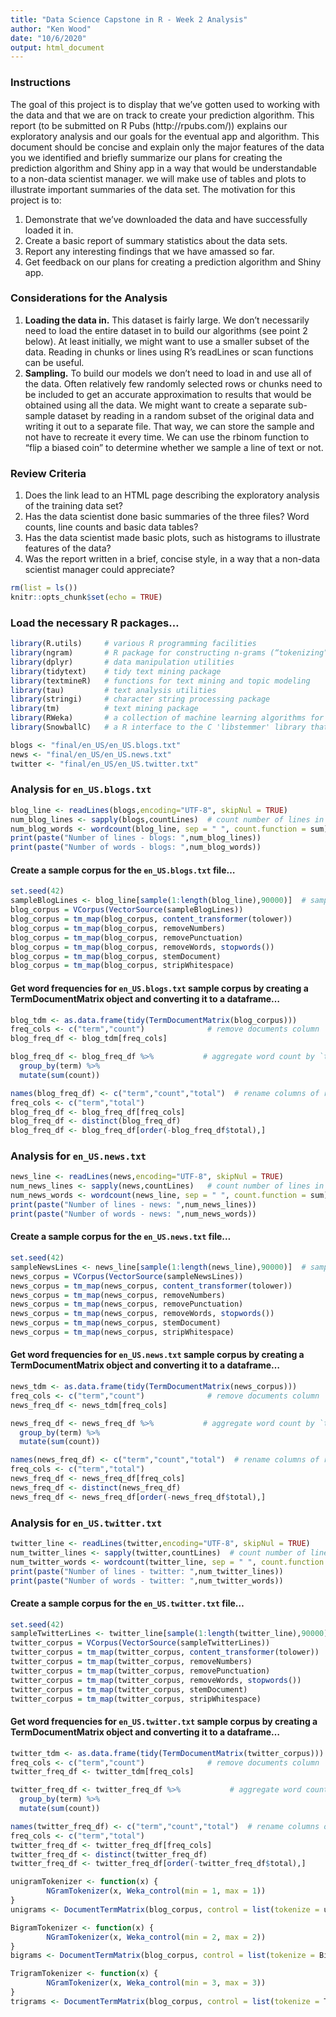 ```yaml
---
title: "Data Science Capstone in R - Week 2 Analysis"
author: "Ken Wood"
date: "10/6/2020"
output: html_document
---
```


### Instructions
The goal of this project is to display that we've gotten used to working with the data and that we are on track to create your prediction algorithm. This report (to be submitted on R Pubs (http://rpubs.com/)) explains our exploratory analysis and our goals for the eventual app and algorithm. This document should be concise and explain only the major features of the data you we identified and briefly summarize our plans for creating the prediction algorithm and Shiny app in a way that would be understandable to a non-data scientist manager. we will make use of tables and plots to illustrate important summaries of the data set. The motivation for this project is to: 

1. Demonstrate that we've downloaded the data and have successfully loaded it in.
2. Create a basic report of summary statistics about the data sets.
3. Report any interesting findings that we have amassed so far.
4. Get feedback on our plans for creating a prediction algorithm and Shiny app.

### Considerations for the Analysis

1. **Loading the data in.** This dataset is fairly large. We don't necessarily need to load the entire dataset in to build our algorithms (see point 2 below). At least initially, we might want to use a smaller subset of the data. Reading in chunks or lines using R's readLines or scan functions can be useful. 
2. **Sampling.** To build our models we don't need to load in and use all of the data. Often relatively few randomly selected rows or chunks need to be included to get an accurate approximation to results that would be obtained using all the data. We might want to create a separate sub-sample dataset by reading in a random subset of the original data and writing it out to a separate file. That way, we can store the sample and not have to recreate it every time. We can use the rbinom function to "flip a biased coin" to determine whether we sample a line of text or not.

### Review Criteria

1. Does the link lead to an HTML page describing the exploratory analysis of the training data set?
2. Has the data scientist done basic summaries of the three files? Word counts, line counts and basic data tables?
3. Has the data scientist made basic plots, such as histograms to illustrate features of the data?
4. Was the report written in a brief, concise style, in a way that a non-data scientist manager could appreciate?

```r
rm(list = ls())
knitr::opts_chunk$set(echo = TRUE)
```

### Load the necessary R packages...
```r
library(R.utils)     # various R programming facilities
library(ngram)       # R package for constructing n-grams (“tokenizing”), as well as                           generating new text based on the n-gram structure of a given                           text input (“babbling”)
library(dplyr)       # data manipulation utilities
library(tidytext)    # tidy text mining package
library(textmineR)   # functions for text mining and topic modeling
library(tau)         # text analysis utilities
library(stringi)     # character string processing package
library(tm)          # text mining package
library(RWeka)       # a collection of machine learning algorithms for data mining tasks written in Java
library(SnowballC)   # a R interface to the C 'libstemmer' library that implements Porter's word stemming algorithm for collapsing words to a common root to aid comparison of vocabulary.
```


```r
blogs <- "final/en_US/en_US.blogs.txt"
news <- "final/en_US/en_US.news.txt"
twitter <- "final/en_US/en_US.twitter.txt"
```

### Analysis for `en_US.blogs.txt`

```r
blog_line <- readLines(blogs,encoding="UTF-8", skipNul = TRUE)
num_blog_lines <- sapply(blogs,countLines)  # count number of lines in file
num_blog_words <- wordcount(blog_line, sep = " ", count.function = sum) # count number of words in file
print(paste("Number of lines - blogs: ",num_blog_lines))
print(paste("Number of words - blogs: ",num_blog_words))
```

#### Create a sample corpus for the `en_US.blogs.txt` file...
```r
set.seed(42)
sampleBlogLines <- blog_line[sample(1:length(blog_line),90000)]  # sample 90000 lines from `blog_line`
blog_corpus = VCorpus(VectorSource(sampleBlogLines))
blog_corpus = tm_map(blog_corpus, content_transformer(tolower))
blog_corpus = tm_map(blog_corpus, removeNumbers)
blog_corpus = tm_map(blog_corpus, removePunctuation)
blog_corpus = tm_map(blog_corpus, removeWords, stopwords())
blog_corpus = tm_map(blog_corpus, stemDocument)
blog_corpus = tm_map(blog_corpus, stripWhitespace)
```

#### Get word frequencies for `en_US.blogs.txt` sample corpus by creating a  TermDocumentMatrix object and converting it to a dataframe...
```r
blog_tdm <- as.data.frame(tidy(TermDocumentMatrix(blog_corpus))) 
freq_cols <- c("term","count")              # remove documents column
blog_freq_df <- blog_tdm[freq_cols]

blog_freq_df <- blog_freq_df %>%           # aggregate word count by `term`
  group_by(term) %>% 
  mutate(sum(count))

names(blog_freq_df) <- c("term","count","total")  # rename columns of resultant dataframe
freq_cols <- c("term","total")
blog_freq_df <- blog_freq_df[freq_cols]
blog_freq_df <- distinct(blog_freq_df)
blog_freq_df <- blog_freq_df[order(-blog_freq_df$total),] 
```

### Analysis for `en_US.news.txt`
```r
news_line <- readLines(news,encoding="UTF-8", skipNul = TRUE)
num_news_lines <- sapply(news,countLines)   # count number of lines in file
num_news_words <- wordcount(news_line, sep = " ", count.function = sum)  # count number of words in file
print(paste("Number of lines - news: ",num_news_lines))
print(paste("Number of words - news: ",num_news_words))
```

#### Create a sample corpus for the `en_US.news.txt` file...
```r
set.seed(42)
sampleNewsLines <- news_line[sample(1:length(news_line),90000)]  # sample 90000 lines from `news_line`
news_corpus = VCorpus(VectorSource(sampleNewsLines))
news_corpus = tm_map(news_corpus, content_transformer(tolower))
news_corpus = tm_map(news_corpus, removeNumbers)
news_corpus = tm_map(news_corpus, removePunctuation)
news_corpus = tm_map(news_corpus, removeWords, stopwords())
news_corpus = tm_map(news_corpus, stemDocument)
news_corpus = tm_map(news_corpus, stripWhitespace)
```

#### Get word frequencies for `en_US.news.txt` sample corpus by creating a  TermDocumentMatrix object and converting it to a dataframe...
```r
news_tdm <- as.data.frame(tidy(TermDocumentMatrix(news_corpus))) 
freq_cols <- c("term","count")              # remove documents column
news_freq_df <- news_tdm[freq_cols]

news_freq_df <- news_freq_df %>%           # aggregate word count by `term`
  group_by(term) %>% 
  mutate(sum(count))

names(news_freq_df) <- c("term","count","total")  # rename columns of resultant dataframe
freq_cols <- c("term","total")
news_freq_df <- news_freq_df[freq_cols]
news_freq_df <- distinct(news_freq_df)
news_freq_df <- news_freq_df[order(-news_freq_df$total),] 
```

### Analysis for `en_US.twitter.txt`
```r
twitter_line <- readLines(twitter,encoding="UTF-8", skipNul = TRUE)
num_twitter_lines <- sapply(twitter,countLines)  # count number of lines in file
num_twitter_words <- wordcount(twitter_line, sep = " ", count.function = sum)  # count number of words in file
print(paste("Number of lines - twitter: ",num_twitter_lines))
print(paste("Number of words - twitter: ",num_twitter_words))
```

#### Create a sample corpus for the `en_US.twitter.txt` file...
```r
set.seed(42)
sampleTwitterLines <- twitter_line[sample(1:length(twitter_line),90000)]  # sample 90000 lines from `twitter_line`
twitter_corpus = VCorpus(VectorSource(sampleTwitterLines))
twitter_corpus = tm_map(twitter_corpus, content_transformer(tolower))
twitter_corpus = tm_map(twitter_corpus, removeNumbers)
twitter_corpus = tm_map(twitter_corpus, removePunctuation)
twitter_corpus = tm_map(twitter_corpus, removeWords, stopwords())
twitter_corpus = tm_map(twitter_corpus, stemDocument)
twitter_corpus = tm_map(twitter_corpus, stripWhitespace)
```

#### Get word frequencies for `en_US.twitter.txt` sample corpus by creating a  TermDocumentMatrix object and converting it to a dataframe...
```r
twitter_tdm <- as.data.frame(tidy(TermDocumentMatrix(twitter_corpus))) 
freq_cols <- c("term","count")              # remove documents column
twitter_freq_df <- twitter_tdm[freq_cols]

twitter_freq_df <- twitter_freq_df %>%           # aggregate word count by `term`
  group_by(term) %>% 
  mutate(sum(count))

names(twitter_freq_df) <- c("term","count","total")  # rename columns of resultant dataframe
freq_cols <- c("term","total")
twitter_freq_df <- twitter_freq_df[freq_cols]
twitter_freq_df <- distinct(twitter_freq_df)
twitter_freq_df <- twitter_freq_df[order(-twitter_freq_df$total),] 
```


```r
unigramTokenizer <- function(x) {
        NGramTokenizer(x, Weka_control(min = 1, max = 1))
}
unigrams <- DocumentTermMatrix(blog_corpus, control = list(tokenize = unigramTokenizer))

BigramTokenizer <- function(x) {
        NGramTokenizer(x, Weka_control(min = 2, max = 2))
}
bigrams <- DocumentTermMatrix(blog_corpus, control = list(tokenize = BigramTokenizer))

TrigramTokenizer <- function(x) {
        NGramTokenizer(x, Weka_control(min = 3, max = 3))
}
trigrams <- DocumentTermMatrix(blog_corpus, control = list(tokenize = TrigramTokenizer))
```


